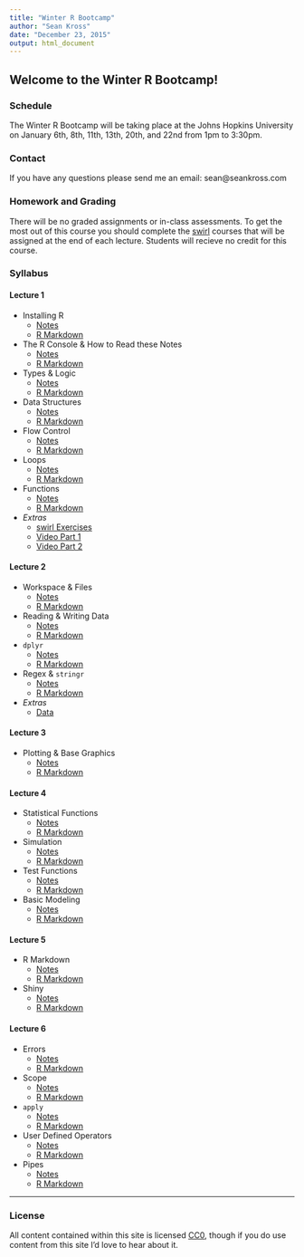 ```yaml
---
title: "Winter R Bootcamp"
author: "Sean Kross"
date: "December 23, 2015"
output: html_document
---
```


## Welcome to the Winter R Bootcamp!

### Schedule

The Winter R Bootcamp will be taking place at the Johns Hopkins University
on January 6th, 8th, 11th, 13th, 20th, and 22nd from 1pm to 3:30pm.

### Contact

If you have any questions please send me an email: sean@seankross.com

### Homework and Grading

There will be no graded assignments or in-class assessments. To get the most out
of this course you should complete the [swirl](http://swirlstats.com)
courses that will be assigned at the end of each lecture. Students will recieve
no credit for this course.

### Syllabus

#### Lecture 1

- Installing R
    - [Notes](install.html)
    - [R Markdown](install.Rmd)
- The R Console & How to Read these Notes
    - [Notes](console.html)
    - [R Markdown](console.Rmd)
- Types & Logic
    - [Notes](types.html)
    - [R Markdown](types.Rmd)
- Data Structures
    - [Notes](datastr.html)
    - [R Markdown](datastr.Rmd)
- Flow Control
    - [Notes](flow.html)
    - [R Markdown](flow.Rmd)
- Loops
    - [Notes](loops.html)
    - [R Markdown](loops.Rmd)
- Functions
    - [Notes](functions.html)
    - [R Markdown](functions.Rmd)
- *Extras*
    - [swirl Exercises](hw1.html)
    - [Video Part 1](https://youtu.be/g-737UQlnBc)
    - [Video Part 2](https://youtu.be/Z6Z4ZXyKAOw)
    
#### Lecture 2

- Workspace & Files
    - [Notes](wf.html)
    - [R Markdown](wf.Rmd)
- Reading & Writing Data
    - [Notes](wr.html)
    - [R Markdown](wr.Rmd)
- `dplyr`
    - [Notes](dplyr.html)
    - [R Markdown](dplyr.Rmd)
- Regex & `stringr`
    - [Notes](stringr.html)
    - [R Markdown](stringr.Rmd)
- *Extras*
    - [Data](https://raw.githubusercontent.com/seankross/lego/master/data-tidy/legosets.csv)
    
#### Lecture 3

- Plotting & Base Graphics
    - [Notes](plots.html)
    - [R Markdown](plots.Rmd)

#### Lecture 4

- Statistical Functions
    - [Notes](blank.html)
    - [R Markdown](blank.Rmd)
- Simulation
    - [Notes](blank.html)
    - [R Markdown](blank.Rmd)
- Test Functions
    - [Notes](blank.html)
    - [R Markdown](blank.Rmd)
- Basic Modeling
    - [Notes](blank.html)
    - [R Markdown](blank.Rmd)

#### Lecture 5
- R Markdown
    - [Notes](blank.html)
    - [R Markdown](blank.Rmd)
- Shiny
    - [Notes](blank.html)
    - [R Markdown](blank.Rmd)
    
#### Lecture 6

- Errors
    - [Notes](errors.html)
    - [R Markdown](errors.Rmd)
- Scope
    - [Notes](scope.html)
    - [R Markdown](scope.Rmd)
- `apply`
    - [Notes](apply.html)
    - [R Markdown](apply.Rmd)
- User Defined Operators
    - [Notes](operators.html)
    - [R Markdown](operators.Rmd)
- Pipes
    - [Notes](pipes.html)
    - [R Markdown](pipes.Rmd)


---

### License

All content contained within this site is licensed
[CC0](https://creativecommons.org/publicdomain/zero/1.0/), though if you do use
content from this site I'd love to hear about it.